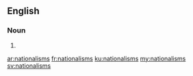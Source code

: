 ==English==

===Noun===
{{head|en|noun plural form}}

# {{plural of|nationalism|lang=en}}

[[ar:nationalisms]]
[[fr:nationalisms]]
[[ku:nationalisms]]
[[my:nationalisms]]
[[sv:nationalisms]]